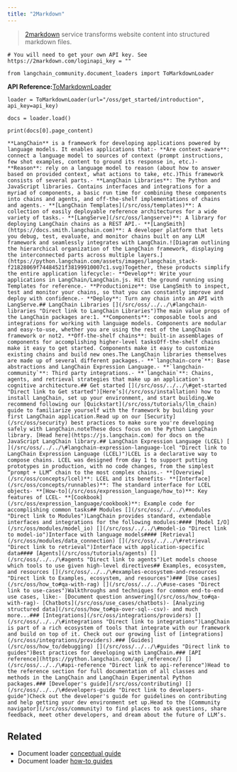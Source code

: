 ```yaml
---
title: "2Markdown"
---
```


> [2markdown](https://2markdown.com/) service transforms website content into structured markdown files.

```
# You will need to get your own API key. See https://2markdown.com/loginapi_key = ""
```

```
from langchain_community.document_loaders import ToMarkdownLoader
```

**API Reference:**[ToMarkdownLoader](https://python.langchain.com/api_reference/community/document_loaders/langchain_community.document_loaders.tomarkdown.ToMarkdownLoader.html)

```
loader = ToMarkdownLoader(url="/oss/get_started/introduction", api_key=api_key)
```

```
docs = loader.load()
```

```
print(docs[0].page_content)
```

```
**LangChain** is a framework for developing applications powered by language models. It enables applications that:- **Are context-aware**: connect a language model to sources of context (prompt instructions, few shot examples, content to ground its response in, etc.)- **Reason**: rely on a language model to reason (about how to answer based on provided context, what actions to take, etc.)This framework consists of several parts.- **LangChain Libraries**: The Python and JavaScript libraries. Contains interfaces and integrations for a myriad of components, a basic run time for combining these components into chains and agents, and off-the-shelf implementations of chains and agents.- **[LangChain Templates](/src/oss/templates)**: A collection of easily deployable reference architectures for a wide variety of tasks.- **[LangServe](/src/oss/langserve)**: A library for deploying LangChain chains as a REST API.- **[LangSmith](https://docs.smith.langchain.com)**: A developer platform that lets you debug, test, evaluate, and monitor chains built on any LLM framework and seamlessly integrates with LangChain.![Diagram outlining the hierarchical organization of the LangChain framework, displaying the interconnected parts across multiple layers.](https://python.langchain.com/assets/images/langchain_stack-f21828069f74484521f38199910007c1.svg)Together, these products simplify the entire application lifecycle:- **Develop**: Write your applications in LangChain/LangChain.js. Hit the ground running using Templates for reference.- **Productionize**: Use LangSmith to inspect, test and monitor your chains, so that you can constantly improve and deploy with confidence.- **Deploy**: Turn any chain into an API with LangServe.## LangChain Libraries [​](/src/oss/../../\#langchain-libraries "Direct link to LangChain Libraries")The main value props of the LangChain packages are:1. **Components**: composable tools and integrations for working with language models. Components are modular and easy-to-use, whether you are using the rest of the LangChain framework or not2. **Off-the-shelf chains**: built-in assemblages of components for accomplishing higher-level tasksOff-the-shelf chains make it easy to get started. Components make it easy to customize existing chains and build new ones.The LangChain libraries themselves are made up of several different packages.- **`langchain-core`**: Base abstractions and LangChain Expression Language.- **`langchain-community`**: Third party integrations.- **`langchain`**: Chains, agents, and retrieval strategies that make up an application's cognitive architecture.## Get started [​](/src/oss/../../\#get-started "Direct link to Get started")[Here’s](/src/oss/installation) how to install LangChain, set up your environment, and start building.We recommend following our [Quickstart](/src/oss/tutorials/llm_chain) guide to familiarize yourself with the framework by building your first LangChain application.Read up on our [Security](/src/oss/security) best practices to make sure you're developing safely with LangChain.noteThese docs focus on the Python LangChain library. [Head here](https://js.langchain.com) for docs on the JavaScript LangChain library.## LangChain Expression Language (LCEL) [​](/src/oss/../../\#langchain-expression-language-lcel "Direct link to LangChain Expression Language (LCEL)")LCEL is a declarative way to compose chains. LCEL was designed from day 1 to support putting prototypes in production, with no code changes, from the simplest “prompt + LLM” chain to the most complex chains.- **[Overview](/src/oss/concepts/lcel)**: LCEL and its benefits- **[Interface](/src/oss/concepts/runnables)**: The standard interface for LCEL objects- **[How-to](/src/oss/expression_language/how_to)**: Key features of LCEL- **[Cookbook](/src/oss/expression_language/cookbook)**: Example code for accomplishing common tasks## Modules [​](/src/oss/../../\#modules "Direct link to Modules")LangChain provides standard, extendable interfaces and integrations for the following modules:#### [Model I/O](/src/oss/modules/model_io) [​](/src/oss/../../\#model-io "Direct link to model-io")Interface with language models#### [Retrieval](/src/oss/modules/data_connection) [​](/src/oss/../../\#retrieval "Direct link to retrieval")Interface with application-specific data#### [Agents](/src/oss/tutorials/agents) [​](/src/oss/../../\#agents "Direct link to agents")Let models choose which tools to use given high-level directives## Examples, ecosystem, and resources [​](/src/oss/../../\#examples-ecosystem-and-resources "Direct link to Examples, ecosystem, and resources")### [Use cases](/src/oss/how_to#qa-with-rag) [​](/src/oss/../../\#use-cases "Direct link to use-cases")Walkthroughs and techniques for common end-to-end use cases, like:- [Document question answering](/src/oss/how_to#qa-with-rag)- [Chatbots](/src/oss/use_cases/chatbots)- [Analyzing structured data](/src/oss/how_to#qa-over-sql--csv)- and much more...### [Integrations](/src/oss/integrations/providers) [​](/src/oss/../../\#integrations "Direct link to integrations")LangChain is part of a rich ecosystem of tools that integrate with our framework and build on top of it. Check out our growing list of [integrations](/src/oss/integrations/providers).### [Guides](/src/oss/how_to/debugging) [​](/src/oss/../../\#guides "Direct link to guides")Best practices for developing with LangChain.### [API reference](https://python.langchain.com/api_reference/) [​](/src/oss/../../\#api-reference "Direct link to api-reference")Head to the reference section for full documentation of all classes and methods in the LangChain and LangChain Experimental Python packages.### [Developer's guide](/src/oss/contributing) [​](/src/oss/../../\#developers-guide "Direct link to developers-guide")Check out the developer's guide for guidelines on contributing and help getting your dev environment set up.Head to the [Community navigator](/src/oss/community) to find places to ask questions, share feedback, meet other developers, and dream about the future of LLM’s.
```

## Related

* Document loader [conceptual guide](/src/oss/concepts/document_loaders)
* Document loader [how-to guides](/src/oss/how_to/#document-loaders)
